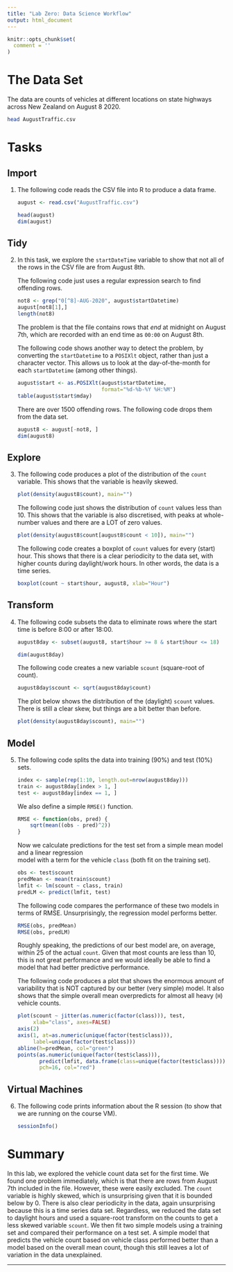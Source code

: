 ```yaml
---
title: "Lab Zero: Data Science Workflow"
output: html_document
---
```


```r
knitr::opts_chunk$set(
  comment = ''
)
```

# The Data Set

The data are counts of vehicles at different locations on state highways
across New Zealand on August 8 2020.  

```bash
head AugustTraffic.csv
```

# Tasks

## Import

(@) The following code reads the CSV file into R to produce a data frame.

    ```r
    august <- read.csv("AugustTraffic.csv")
    ```
    ```r
    head(august)
    dim(august)
    ```

## Tidy

(@) In this task, we explore the `startDateTime` variable to show
    that not all of the rows in the CSV file are from August 8th.

    The following code just uses a regular expression search to find
    offending rows.

    ```r
    not8 <- grep("0[^8]-AUG-2020", august$startDatetime)
    august[not8[1],] 
    length(not8)
    ```
   
    The problem is that the file contains rows that *end* at midnight
    on August 7th, which are recorded with an end time 
    as `00:00` on August 8th.

    The following code shows another way to detect the problem, by
    converting the `startDatetime` to a `POSIXlt` object, rather than
    just a character vector.  This allows us to look at the
    day-of-the-month for each `startDatetime` (among other things).

    ```r
    august$start <- as.POSIXlt(august$startDatetime,
                               format="%d-%b-%Y %H:%M")
    table(august$start$mday)
    ```

    There are over 1500 offending rows.  The following code drops them
    from the data set.

    ```r
    august8 <- august[-not8, ]
    dim(august8)
    ```

## Explore 

(@) The following code produces a plot of the distribution of the
    `count` variable.
    This shows that the variable is heavily skewed.

    ```r
    plot(density(august8$count), main="")
    ```

    The following code just shows the distribution of `count` values
    less than 10.
    This shows that the variable is also discretised,
    with peaks at whole-number values and there are a LOT of zero values.

    ```r
    plot(density(august8$count[august8$count < 10]), main="")
    ```

    The following code creates a boxplot of `count` values for
    every (start) hour.
    This shows that there is a clear periodicity to the data set,
    with higher counts during daylight/work hours.
    In other words, the data is a time series.

    ```r
    boxplot(count ~ start$hour, august8, xlab="Hour")
    ```

## Transform

(@) The following code 
    subsets the data to eliminate rows where the start time
    is before 8:00 or after 18:00.

    ```r
    august8day <- subset(august8, start$hour >= 8 & start$hour <= 18)
    ```

    ```r
    dim(august8day)
    ```

    The following code creates a new variable `scount` (square-root of count).

    ```r
    august8day$scount <- sqrt(august8day$count)
    ```

    The plot below shows the distribution of the (daylight) `scount`
    values.  There is still a clear skew, but things are a bit better 
    than before.

    ```r
    plot(density(august8day$scount), main="")
    ```

## Model

(@) The following code splits the data into training (90%) and 
    test (10%) sets.

    ```r
    index <- sample(rep(1:10, length.out=nrow(august8day)))
    train <- august8day[index > 1, ]
    test <- august8day[index == 1, ]
    ```
    
    We also define a simple `RMSE()` function.

    ```r
    RMSE <- function(obs, pred) {
        sqrt(mean((obs - pred)^2))
    }
    ```
    
    Now we calculate predictions for the test set from
    a simple mean model and a linear regression        
    model with a term for the vehicle `class` (both fit
    on the training set).

    ```r
    obs <- test$scount
    predMean <- mean(train$scount)
    lmfit <- lm(scount ~ class, train)
    predLM <- predict(lmfit, test)
    ```

    The following code compares the performance of these 
    two models in terms of RMSE.  Unsurprisingly, 
    the regression model performs better.

    ```r
    RMSE(obs, predMean)
    RMSE(obs, predLM)
    ```
    
    Roughly speaking, the predictions of our best model
    are, on average, within 25 of the actual `count`.
    Given that most counts are less than 10, this is not
    great performance and we would ideally be able to find a
    model that had better predictive performance.

    The following code produces a plot that shows
    the enormous amount of variability that is NOT captured
    by our better (very simple) model.
    It also shows that the simple overall mean overpredicts
    for almost all heavy (`H`) vehicle counts.

    ```r
    plot(scount ~ jitter(as.numeric(factor(class))), test,
         xlab="class", axes=FALSE)
    axis(2)
    axis(1, at=as.numeric(unique(factor(test$class))),
         label=unique(factor(test$class)))
    abline(h=predMean, col="green")
    points(as.numeric(unique(factor(test$class))), 
           predict(lmfit, data.frame(class=unique(factor(test$class)))),
           pch=16, col="red")
    ```

## Virtual Machines

(@) The following code prints information about the R session
    (to show that we are running on the course VM).

    ```r
    sessionInfo()
    ```

# Summary

In this lab, we explored the vehicle count data set for the first time.
We found one problem immediately, which is that there are rows
from August 7th included in the file.  However, these were
easily excluded.
The `count` variable is highly skewed, which is unsurprising given
that it is bounded below by 0.  There is also clear periodicity in the
data, again unsurprising because this is a time series data set.
Regardless, we reduced the data set to daylight hours and used a 
square-root transform on the counts to get a less skewed variable
`scount`.  We then fit two simple models using a training set 
and compared their performance on a test set.  A simple model
that predicts the vehicle count based on vehicle class performed
better than a model based on the overall mean count, though
this still leaves a lot of variation in the data unexplained.

<hr/>

